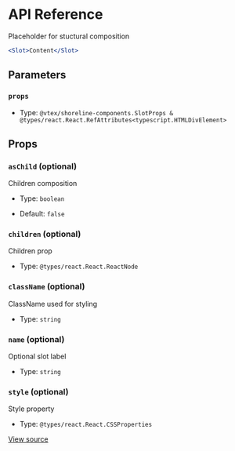 # API Reference

Placeholder for stuctural composition

```jsx
<Slot>Content</Slot>
```

## Parameters

### `props`

- Type: `@vtex/shoreline-components.SlotProps & @types/react.React.RefAttributes<typescript.HTMLDivElement>`

## Props

### `asChild` (optional)

Children composition

- Type: `boolean`

- Default: `false`

### `children` (optional)

Children prop

- Type: `@types/react.React.ReactNode`

### `className` (optional)

ClassName used for styling

- Type: `string`

### `name` (optional)

Optional slot label

- Type: `string`

### `style` (optional)

Style property

- Type: `@types/react.React.CSSProperties`

[View source](https://github.com/vtex/shoreline/blob/cb52b41e3/packages/components/src/slot/slot.tsx#L11)
